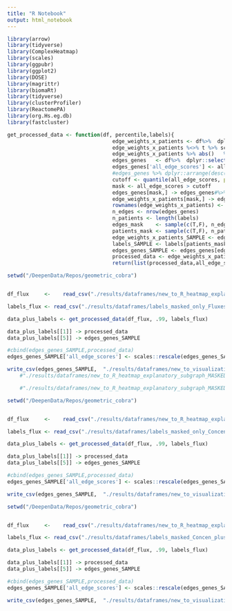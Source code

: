 ```yaml
---
title: "R Notebook"
output: html_notebook
---
```




```r
library(arrow)
library(tidyverse)
library(ComplexHeatmap) 
library(scales)
library(ggpubr)
library(ggplot2)
library(DOSE)
library(magrittr)
library(biomaRt)
library(tidyverse)
library(clusterProfiler)
library(ReactomePA)
library(org.Hs.eg.db)
library(fastcluster)

get_processed_data <- function(df, percentile,labels){
                                  edge_weights_x_patients <- df%>%  dplyr::select_if(is.numeric)
                                  edge_weights_x_patients %<>% t %>% scale %>% t   %>%as.data.frame()
                                  edge_weights_x_patients %>% abs()   %>%  rowSums() -> all_edge_scores
                                  edges_genes   <- df%>%  dplyr::select_if(is.character)
                                  edges_genes['all_edge_scores'] <- all_edge_scores
                                  #edges_genes %>% dplyr::arrange(desc(all_edge_scores))
                                  cutoff <- quantile(all_edge_scores, probs =percentile )
                                  mask <- all_edge_scores > cutoff
                                  edges_genes[mask,] -> edges_genes#%>% arrange(desc(all_edge_scores))
                                  edge_weights_x_patients[mask,] -> edge_weights_x_patients
                                  rownames(edge_weights_x_patients) <- NULL
                                  n_edges <- nrow(edges_genes)
                                  n_patients <- length(labels)
                                  edges_mask    <- sample(c(T,F), n_edges, replace = T, prob = c(1, 0))
                                  patients_mask <- sample(c(T,F), n_patients, replace = T, prob = c(1, 0))
                                  edge_weights_x_patients_SAMPLE <- edge_weights_x_patients[edges_mask,patients_mask]
                                  labels_SAMPLE <- labels[patients_mask]
                                  edges_genes_SAMPLE <- edges_genes[edges_mask,]
                                  processed_data <- edge_weights_x_patients_SAMPLE %>% as.matrix() %>% rescale
                                  return(list(processed_data,all_edge_scores,cutoff, labels_SAMPLE, edges_genes_SAMPLE,mask))}
```


```r
setwd("/DeepenData/Repos/geometric_cobra")


df_flux     <-    read_csv("./results/dataframes/new_to_R_heatmap_explanatory_subgraph_MASKED_GIN_Fluxes.csv") %>% dplyr::select(-c("...1"))

labels_flux <- read_csv("./results/dataframes/labels_masked_only_Fluxes.csv")  %>%  dplyr::select(-c("...1")) %>% .[[1]] #test_labels_masked_NONflux.csv  #test_labels_masked_FLUX.csv

data_plus_labels <- get_processed_data(df_flux, .99, labels_flux)

data_plus_labels[[1]] -> processed_data
data_plus_labels[[5]] -> edges_genes_SAMPLE

#cbind(edges_genes_SAMPLE,processed_data)
edges_genes_SAMPLE['all_edge_scores'] <- scales::rescale(edges_genes_SAMPLE$all_edge_scores, c(0,1))

write_csv(edges_genes_SAMPLE,  "./results/dataframes/new_to_visualization_explanatory_subgraph_MASKED_GIN_FLUX.csv")
    #"./results/dataframes/new_to_R_heatmap_explanatory_subgraph_MASKED_GIN_Concentration.csv"

    #"./results/dataframes/new_to_R_heatmap_explanatory_subgraph_MASKED_GIN_Concen_plus_Fluxes.csv"
```


```r
setwd("/DeepenData/Repos/geometric_cobra")


df_flux     <-    read_csv("./results/dataframes/new_to_R_heatmap_explanatory_subgraph_MASKED_GIN_Concentration.csv") %>% dplyr::select(-c("...1"))

labels_flux <- read_csv("./results/dataframes/labels_masked_only_Concen.csv")  %>%  dplyr::select(-c("...1")) %>% .[[1]] #test_labels_masked_NONflux.csv  #test_labels_masked_FLUX.csv

data_plus_labels <- get_processed_data(df_flux, .99, labels_flux)

data_plus_labels[[1]] -> processed_data
data_plus_labels[[5]] -> edges_genes_SAMPLE

#cbind(edges_genes_SAMPLE,processed_data)
edges_genes_SAMPLE['all_edge_scores'] <- scales::rescale(edges_genes_SAMPLE$all_edge_scores, c(0,1))

write_csv(edges_genes_SAMPLE,  "./results/dataframes/new_to_visualization_explanatory_subgraph_MASKED_GIN_Concentration.csv")

```


```r

setwd("/DeepenData/Repos/geometric_cobra")


df_flux     <-    read_csv("./results/dataframes/new_to_R_heatmap_explanatory_subgraph_MASKED_GIN_Concen_plus_Fluxes.csv") %>% dplyr::select(-c("...1"))

labels_flux <- read_csv("./results/dataframes/labels_masked_Concen_plus_Fluxes.csv")  %>%  dplyr::select(-c("...1")) %>% .[[1]] #test_labels_masked_NONflux.csv  #test_labels_masked_FLUX.csv

data_plus_labels <- get_processed_data(df_flux, .99, labels_flux)

data_plus_labels[[1]] -> processed_data
data_plus_labels[[5]] -> edges_genes_SAMPLE

#cbind(edges_genes_SAMPLE,processed_data)
edges_genes_SAMPLE['all_edge_scores'] <- scales::rescale(edges_genes_SAMPLE$all_edge_scores, c(0,1))

write_csv(edges_genes_SAMPLE,  "./results/dataframes/new_to_visualization_explanatory_subgraph_MASKED_GIN_Concen_plus_Fluxes.csv")

```
















